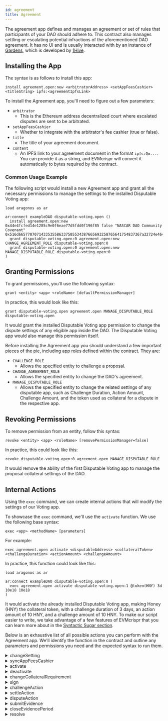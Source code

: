 ```yaml
---
id: agreement
title: Agreement
---
```


The agreement app defines and manages an agreement or set of rules that participants of your DAO should adhere to. This contract also manages settling or escalating potential infractions of the aforementioned DAO agreement. It has no UI and is usually interacted with by an instance of [Gardens](https://gardens.1hive.org/#/home), which is developed by [1Hive](https://1hive.org/). 

## Installing the App

The syntax is as follows to install this app:

```
install agreement.open:new <arbitratorAddress> <setAppFeesCashier> <titleString> ipfs:<agreementIpfsLink>
```

To install the Agreement app, you'll need to figure out a few parameters:

- `arbitrator`
    - This is the Ethereum address decentralized court where escalated disputes are sent to be arbitrated.
- `setAppFeesCashier`
    - Whether to integrate with the arbitrator's fee cashier (true or false).
- `title`
    - The title of your agreement document.
- `content` 
    - An IPFS link to your agreement document in the format `ipfs:Qm...`. You can provide it as a string, and EVMcrispr will convert it automatically to bytes required by the contract.


### Common Usage Example

The following script would install a new Agreement app and grant all the necessary permissions to manage the settings to the installed Disputable Voting app:

```
load aragonos as ar

ar:connect exampleDAO disputable-voting.open ()
  install agreement.open:new 0x44e4fcfed14e1285c9e0f6eae77d5fdd0f196f85 false "NASCAR DAO Community Covenant" 0x516d6657707071433535586337505534387665693258765641754837367a32724e4646374a4d55686a564d357856
  grant disputable-voting.open:0 agreement.open:new CHANGE_AGREEMENT_ROLE disputable-voting.open:0
  grant disputable-voting.open:0 agreement.open:new MANAGE_DISPUTABLE_ROLE disputable-voting.open:0
)
```

## Granting Permissions

To grant permissions, you'll use the following syntax:

```
grant <entity> <app> <roleName> [defaultPermissionManager]
```

In practice, this would look like this:

```
grant disputable-voting.open agreement.open MANAGE_DISPUTABLE_ROLE disputable-voting.open
```
It would grant the installed Disputable Voting app permission to change the dispute settings of any eligible app inside the DAO. The Disputable Voting app would also manage this permission itself.

Before installing the Agreement app you should understand a few important pieces of the pie, including app roles defined within the contract. They are:

- `CHALLENGE_ROLE`
    - Allows the specified entity to challenge a proposal.
- `CHANGE_AGREEMENT_ROLE`
    - Allows the specified entity to change the DAO's agreement.
- `MANAGE_DISPUTABLE_ROLE`
    - Allows the specified entity to change the related settings of any disputable app, such as Challenge Duration, Action Amount, Challenge Amount, and the token used as collateral for a dispute in the respective app.


<TypesOfEntities />


## Revoking Permissions

To remove permission from an entity, follow this syntax:

```
revoke <entity> <app> <roleName> [removePermissionManager=false]
```

In practice, this could look like this:

```
revoke disputable-voting.open:0 agreement.open MANAGE_DISPUTABLE_ROLE
```

It would remove the ability of the first Disputable Voting app to manage the proposal collateral settings of the DAO.

## Internal Actions

Using the `exec` command, we can create internal actions that will modify the settings of our Voting app.

To showcase the `exec` command, we'll use the `activate` function. We use the following base syntax:

```
exec <app> <methodName> [parameters]
```

For example:

```
exec agreement.open activate <disputableAddress> <collateralToken> <challengeDuration> <actionAmount> <challengeAmount>
```

In practice, this function could look like this:

```
load aragonos as ar

ar:connect exampleDAO disputable-voting.open:0 (
  exec agreement.open activate disputable-voting.open:1 @token(HNY) 3d 10e18 10e18
)
```

It would activate the already installed Disputable Voting app, making Honey (HNY) the collateral token, with a challenge duration of 3 days, an action amount of 10 HNY, and a challenge amount of 10 HNY. To make our script easier to write, we take advantage of a few features of EVMcrispr that you can learn more about in the [Syntactic Sugar section](/getStarted/syntaxSugar).

Below is an exhaustive list of all possible actions you can perform with the Agreement app. We'll identify the function in the contract and outline any parameters and permissions you need and the expected syntax to run them.


<details><summary>changeSetting</summary>
This function will change the settings of the agreement app, including the arbitrator settings and the covenant title and content.

#### Parameters 

- `arbitrator` - The address of the independent arbitrator that will be used to resolve disputes. (address)
- `setAppFeesCashier` - Where to integrate the independent arbitrator's fee cashier. (boolean)
- `title` - The title of the ruling covenant or agreement for the DAO. (string)
- `content` - The IFPS hash, in hex format, of the covenant or agreement content. (bytes)

#### Permissions 

The entity creating the action will need the `CHANGE_AGREEMENT_ROLE` role.

#### Syntax

```
exec agreement.open changeSetting <abritrator> <setAppFeesCashier> <title> <content>
```

#### Usage example

```
set $celeste 0x44E4fCFed14E1285c9e0F6eae77D5fDd0F196f85
exec agreement.open changeSetting $celeste false "Giveth Community Covenant" ipfs:QmSV5xkYRrsSNXr5kukx35dHMJTvnhDhcpnbTcq7Lxudz8
```

</details>

<details><summary>syncAppFeesCashier</summary>
This function would resynchronize the app fees cashier if the arbitrator changed it.

This function does not need any parameters or permissions to run. You can call it with this syntax:

```
exec agreement.open syncAppFeesCashier
```

</details>

<details><summary>activate</summary>
This function will activate an installed disputable app.

#### Parameters
- `disputableAddress` - The address of the disputable app (such as Disputable Voting). (address)
- `collateralToken` - The token address used as collateral to create actions. (address)
- `challengeDuration` - The duration during which the action submitter can raise the dispute if an action is challenged. (uint64)
- `actionAmount` - The number of collateral tokens that will be locked for every action submitted. (uint256)
- `challengeAmount` - The number of collateral tokens that will be locked every time an action is challenged. (uint256)


#### Permissions

The entity creating the action will need the `MANAGE_DISPUTABLE_ROLE` role.

#### Syntax

```
exec agreement.open activate <disputableAddress> <collateralToken> <actionAmount> <challengeAmount> <challengeDuration>
```

</details>

<details><summary>deactivate</summary>
It will deactivate a currently installed disputable app.

#### Parameters

- `disputableAddress` - The address of the currently installed disputable app you wish to deactivate. (address)

#### Permissions

The entity creating the action will need the `MANAGE_DISPUTABLE_ROLE` role.

#### Syntax

```
exec agreement.open deactivate <disputableAddress>
```

</details>

<details><summary>changeCollateralRequirement</summary>
This function will change the collateral settings for a specified disputable app.

#### Parameters

- `disputableAddress` - The address of the disputable app. (address)
- `collateralToken` - The token address used as collateral to create votes. (address)
- `challengeDuration` - The duration during which the action submitter can raise the dispute if an action is challenged. (uint64)
- `actionAmount` - The number of collateral tokens that will be locked for every action submitted.  (uint256)
- `challengeAmount` - The number of collateral tokens that will be locked every time an action is challenged (uint256)

#### Permissions

The entity creating the action will need the `MANAGE_DISPUTABLE_ROLE` role.

#### Syntax

```
exec agreement.open changeCollateralRequirement <disputableAddress> <collateralToken> <actionAmount> <challengeAmount> <challengeDuration>
```

</details>

<details><summary>sign</summary>
This function will sign the agreement for the currently connected address. You must sign the agreement's latest version before sending any actions to any disputable app.

#### Parameters 

- `settingId` - The latest setting ID you agree with. (uint256)

#### Permissions

This function does not require any permissions.

#### Syntax 
```
exec agreement.open sign <settingId>
```

</details>

<details><summary>challengeAction</summary>
This function will challenge a disputable action on a disputable app (such as a vote on Disputable Voting).

#### Parameters

- `actionId` - The unique ID of the action you wish to dispute. (uint256)
- `settlementOffer` - The number of collateral tokens the challenger will accept to resolve the dispute without escalating it to the arbitrator. (uint256)
- `finishedEvidence` - This indicates whether or not the challenger has finished submitting evidence for the context of the challenge. (boolean)
- `context` - IPFS hash link to the context of why the action was challenged. (bytes)

#### Permissions

The entity creating the action will need the `CHALLENGE_ROLE` role.

#### Syntax

```
exec agreement.open challengeAction <actionId> <settlementOffer> <finishedEvidence> <context>
```

</details>

<details><summary>settleAction</summary>
This function settles a challenged action, closing it and sending the settlement offer from the action submitter's collateral to the challenger's wallet. 

#### Parameters

- `actionId` - The ID of the challenged, disputable action you wish to settle. (uint256)

#### Permissions

No explicit permissions need to be granted to call this function. However, any entity can call this anytime after the settlement period has elapsed.

#### Syntax

```
exec agreement.open settleAction <actionId>
```

</details>

<details><summary>disputeAction</summary>
This function will dispute a challenged action, raising it to the arbitrator.

#### Parameters

- `actionId` - The ID of the challenged, disputable action you wish to dispute. (uint256)
- `submitterFinishedEvidence` - Whether the submitter has finished submitting evidence with the context of their action. (boolean)

#### Permissions
No explicit permissions need to be granted to call this function. However, only the action submitter can call this function.

#### Syntax

```
exec agreement.open disputeAction <actionId> <submitterFinishedEvidence>
```

</details>

<details><summary>submitEvidence</summary>
This function will submit evidence for a disputed action on behalf of the challenger or action submitter. It can be called as often as needed until the dispute is resolved.

#### Parameters

- `disputeId` - The ID number of the dispute on the arbitrator contract. (uint256)
- `evidence` - The evidence to be submitted. (bytes)
- `finished` - Whether the evidence submitter has finished submitting evidence. (boolean)

#### Permissions
No explicit permissions need to be granted to call this function. However, only the action submitter or the challenger can call this function.

#### Syntax 

```
exec agreement.open <disputeId> <evidence> <finished>
```
</details>

<details><summary>closeEvidencePeriod</summary>
This function closes the evidence period for a dispute.

#### Parameters

- `disputeId` - The ID number of the dispute on the arbitrator contract. (uint256)

#### Permissions
No permissions are needed to call this function, and any entity can call it.

#### Syntax

```
exec agreement.open closeEvidencePeriod <disputeId>
```

</details>

<details><summary>resolve</summary>
This function will resolve the specific dispute with the ruling from the arbitrator.

#### Parameters
- `disputeId` - The ID number of the dispute on the arbitrator contract. (uint256)

#### Permissions
No permissions are needed to call this function. However, it can be called only once by any entity once the arbitrator has finalized the ruling.

#### Syntax
```
exec agreement.open resolve <disputeId>
```

</details>